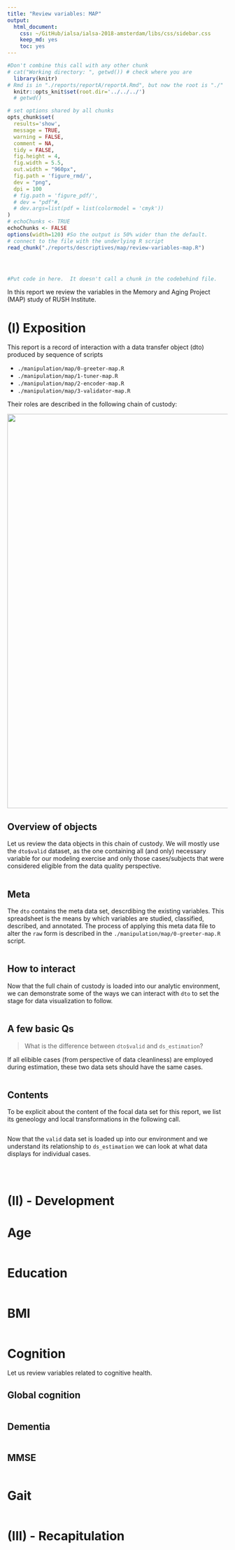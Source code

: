 ```yaml
---
title: "Review variables: MAP"
output:
  html_document:
    css: ~/GitHub/ialsa/ialsa-2018-amsterdam/libs/css/sidebar.css
    keep_md: yes
    toc: yes
---
```


<!-- These two chunks should be added in the beginning of every .Rmd that you want to source an .R script -->
<!--  The 1st mandatory chunck  -->
<!--  Set the working directory to the repository's base directory -->
```r
#Don't combine this call with any other chunk 
# cat("Working directory: ", getwd()) # check where you are
  library(knitr)
# Rmd is in "./reports/reportA/reportA.Rmd", but now the root is "./"
  knitr::opts_knit$set(root.dir='../../../') 
  # getwd()
```
<!--  The 2nd mandatory chunck  -->
<!-- Set the report-wide options, and point to the external code file. -->
```r
# set options shared by all chunks
opts_chunk$set(
  results='show', 
  message = TRUE,
  warning = FALSE, 
  comment = NA, 
  tidy = FALSE,
  fig.height = 4, 
  fig.width = 5.5, 
  out.width = "960px",
  fig.path = 'figure_rmd/',     
  dev = "png",
  dpi = 100
  # fig.path = 'figure_pdf/',     
  # dev = "pdf"#,
  # dev.args=list(pdf = list(colormodel = 'cmyk'))
)
# echoChunks <- TRUE
echoChunks <- FALSE
options(width=120) #So the output is 50% wider than the default.
# connect to the file with the underlying R script  
read_chunk("./reports/descriptives/map/review-variables-map.R") 
```



<!-- Load 'sourced' R files.  Suppress the output when loading packages. --> 
```r
```


<!-- Load the sources.  Suppress the output when loading sources. --> 
```r
```


<!-- Load any Global functions and variables declared in the R file.  Suppress the output. --> 
```r
```

<!-- Declare any global functions specific to a Rmd output.  Suppress the output. --> 
```r
#Put code in here.  It doesn't call a chunk in the codebehind file.
```



In this report we review the variables in the Memory and Aging Project (MAP) study of RUSH Institute.

# (I) Exposition

This report is a record of interaction with a data transfer object (dto) produced by sequence of scripts  

- `./manipulation/map/0-greeter-map.R`   
- `./manipulation/map/1-tuner-map.R`   
- `./manipulation/map/2-encoder-map.R`   
- `./manipulation/map/3-validator-map.R`   

Their roles are described in the following chain of custody:

<img src="../../../libs/images/support/chain-of-custody-map.jpg" width="900px" /> 


## Overview of objects  

Let us review the data objects in this chain of custody. We will mostly use the `dto$valid` dataset, as the one containing all (and only) necessary variable for our modeling exercise and only those cases/subjects that were considered eligible from the data quality perspective. 

<!-- Load the datasets.   -->
```r
```

## Meta

The `dto` contains the meta data set, descrdibing the existing variables. This spreadsheet is the means by which variables are studied, classified, described, and annotated.  The process of applying this meta data file to alter the `raw` form is described in the `./manipulation/map/0-greeter-map.R` script.

```r
```

## How to interact

Now that the full chain of custody is loaded into our analytic environment, we can demonstrate some of the ways we can interact with `dto` to set the stage for data visualization to follow. 
<!-- Inspect the datasets.   -->
```r
```

## A few basic Qs

> What is the difference between `dto$valid` and `ds_estimation`? 

If all elibible cases (from perspective of data cleanliness) are employed during estimation, these two data sets should have the same cases.

```r
```

## Contents 

To be explicit about the content of the focal data set for this report, we list its geneology and local transformations in the following call. 
<!-- Tweak the datasets.   -->
```r
```

Now that the `valid` data set is loaded up into our environment and we understand its relationship to `ds_estimation` we can look at what data displays for individual cases.  
```r
```

<!-- Basic table view.   -->
```r
```

<!-- Basic graph view.   -->
```r
```

# (II) - Development

# Age

```r
```


# Education
```r
```

# BMI
```r
```

# Cognition

Let us review variables related to cognitive health.

## Global cognition
```r
```

## Dementia
```r
```

## MMSE
```r
```

# Gait
```r
```


# (III) - Recapitulation